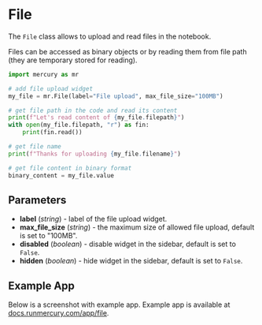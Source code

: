 
# File

The `File` class allows to upload and read files in the notebook.

Files can be accessed as binary objects or by reading them from file path (they are temporary stored for reading).

```python
import mercury as mr

# add file upload widget
my_file = mr.File(label="File upload", max_file_size="100MB")

# get file path in the code and read its content
print(f"Let's read content of {my_file.filepath}")
with open(my_file.filepath, "r") as fin:
    print(fin.read())

# get file name
print(f"Thanks for uploading {my_file.filename}")

# get file content in binary format
binary_content = my_file.value
```

## Parameters

- **label** (_string_) - label of the file upload widget.
- **max_file_size** (_string_) - the maximum size of allowed file upload, default is set to "100MB". 
- **disabled** (_boolean_) - disable widget in the sidebar, default is set to `False`.
- **hidden** (_boolean_) - hide widget in the sidebar, default is set to `False`.


## Example App

Below is a screenshot with example app. Example app is available at [docs.runmercury.com/app/file](https://docs.runmercury.com/app/file).

<Screenshot src={exampleAppGif} alt="App with File widget" />
